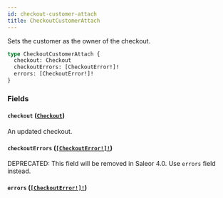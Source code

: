 ```yaml
---
id: checkout-customer-attach
title: CheckoutCustomerAttach
---
```


Sets the customer as the owner of the checkout.

```graphql
type CheckoutCustomerAttach {
  checkout: Checkout
  checkoutErrors: [CheckoutError!]!
  errors: [CheckoutError!]!
}
```

### Fields

#### `checkout` ([`Checkout`](/docs/developer/api-reference/objects/checkout))

An updated checkout.

#### `checkoutErrors` ([`[CheckoutError!]!`](/docs/developer/api-reference/objects/checkout-error))

<span class="badge badge--warning">DEPRECATED: This field will be removed in Saleor 4.0. Use `errors` field instead.</span>

#### `errors` ([`[CheckoutError!]!`](/docs/developer/api-reference/objects/checkout-error))

